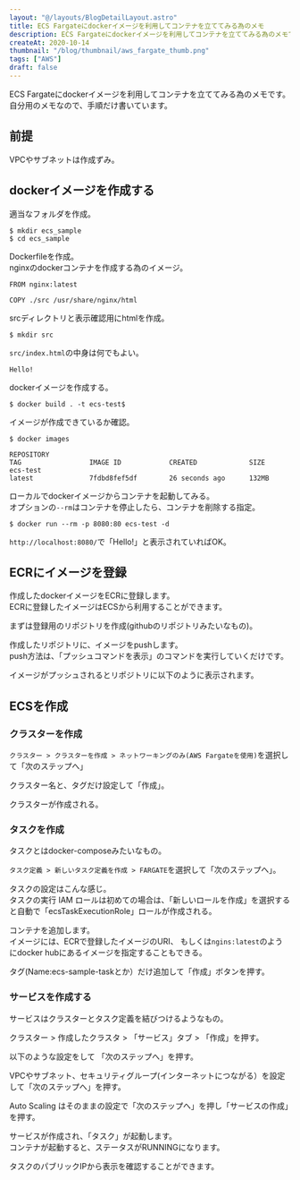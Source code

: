 ```yaml
---
layout: "@/layouts/BlogDetailLayout.astro"
title: ECS Fargateにdockerイメージを利用してコンテナを立ててみる為のメモ
description: ECS Fargateにdockerイメージを利用してコンテナを立ててみる為のメモです。自分用のメモなので、手順だけ書いています。
createAt: 2020-10-14
thumbnail: "/blog/thumbnail/aws_fargate_thumb.png"
tags: ["AWS"]
draft: false
---
```



ECS Fargateにdockerイメージを利用してコンテナを立ててみる為のメモです。  
自分用のメモなので、手順だけ書いています。

## 前提

VPCやサブネットは作成ずみ。

## dockerイメージを作成する

適当なフォルダを作成。

```
$ mkdir ecs_sample
$ cd ecs_sample
```

Dockerfileを作成。  
nginxのdockerコンテナを作成する為のイメージ。

```
FROM nginx:latest

COPY ./src /usr/share/nginx/html
```

srcディレクトリと表示確認用にhtmlを作成。

```
$ mkdir src
```

`src/index.html`の中身は何でもよい。

```
Hello!
```

dockerイメージを作成する。

```
$ docker build . -t ecs-test$
```

イメージが作成できているか確認。

```
$ docker images

REPOSITORY                                                            TAG                 IMAGE ID            CREATED             SIZE
ecs-test                                                              latest              7fdbd8fef5df        26 seconds ago      132MB
```

ローカルでdockerイメージからコンテナを起動してみる。  
オプションの`--rm`はコンテナを停止したら、コンテナを削除する指定。

```
$ docker run --rm -p 8080:80 ecs-test -d
```

`http://localhost:8080/`で「Hello!」と表示されていればOK。

## ECRにイメージを登録

作成したdockerイメージをECRに登録します。  
ECRに登録したイメージはECSから利用することができます。

まずは登録用のリポジトリを作成(githubのリポジトリみたいなもの)。

<CommonImg
  src="/blog/20201014/01.png"
  alt="ECRにイメージを登録"
  client:only="react"
/>

作成したリポジトリに、イメージをpushします。  
push方法は、「プッシュコマンドを表示」のコマンドを実行していくだけです。

<CommonImg
  src="/blog/20201014/02.png"
  alt="ECRにイメージを登録"
  client:only="react"
/>

イメージがプッシュされるとリポジトリに以下のように表示されます。

<CommonImg
  src="/blog/20201014/03.png"
  alt="ECRにイメージを登録"
  client:only="react"
/>

## ECSを作成

### クラスターを作成

`クラスター > クラスターを作成 > ネットワーキングのみ(AWS Fargateを使用)`を選択して「次のステップへ」

クラスター名と、タグだけ設定して「作成」。

<CommonImg
  src="/blog/20201014/04.png"
  alt="クラスターを作成"
  client:only="react"
/>

クラスターが作成される。

<CommonImg
  src="/blog/20201014/05.png"
  alt="クラスターを作成"
  client:only="react"
/>

### タスクを作成

タスクとはdocker-composeみたいなもの。

`タスク定義 > 新しいタスク定義を作成 > FARGATE`を選択して「次のステップへ」。

タスクの設定はこんな感じ。  
タスクの実行 IAM ロールは初めての場合は、「新しいロールを作成」を選択すると自動で「ecsTaskExecutionRole」ロールが作成される。

<CommonImg src="/blog/20201014/06.png" alt="タスクを作成" client:only="react" />

コンテナを追加します。  
イメージには、ECRで登録したイメージのURI、
もしくは`ngins:latest`のようにdocker hubにあるイメージを指定することもできる。

<CommonImg src="/blog/20201014/07.png" alt="タスクを作成" client:only="react" />

タグ(Name:ecs-sample-taskとか）だけ追加して「作成」ボタンを押す。

### サービスを作成する

サービスはクラスターとタスク定義を結びつけるようなもの。

クラスター > 作成したクラスタ > 「サービス」タブ > 「作成」を押す。

<CommonImg
  src="/blog/20201014/08.png"
  alt="サービスを作成する"
  client:only="react"
/>

以下のような設定をして 「次のステップへ」を押す。

<CommonImg
  src="/blog/20201014/09.png"
  alt="サービスを作成する"
  client:only="react"
/>

VPCやサブネット、セキュリティグループ(インターネットにつながる）を設定して「次のステップへ」を押す。

<CommonImg
  src="/blog/20201014/10.png"
  alt="サービスを作成する"
  client:only="react"
/>

Auto Scaling はそのままの設定で「次のステップへ」を押し「サービスの作成」を押す。

サービスが作成され、「タスク」が起動します。  
コンテナが起動すると、ステータスがRUNNINGになります。

<CommonImg
  src="/blog/20201014/11.png"
  alt="サービスを作成する"
  client:only="react"
/>

タスクのパブリックIPから表示を確認することができます。

<CommonImg
  src="/blog/20201014/12.png"
  alt="サービスを作成する"
  client:only="react"
/>
